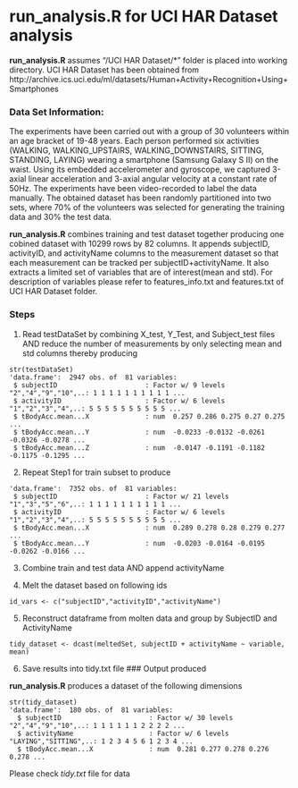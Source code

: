 run_analysis.R for UCI HAR Dataset analysis
========================================================

**run_analysis.R** assumes "/UCI HAR Dataset/*" folder is placed into working directory. UCI HAR Dataset has been obtained from http://archive.ics.uci.edu/ml/datasets/Human+Activity+Recognition+Using+Smartphones

### Data Set Information:

The experiments have been carried out with a group of 30 volunteers within an age bracket of 19-48 years. Each person performed six activities (WALKING, WALKING_UPSTAIRS, WALKING_DOWNSTAIRS, SITTING, STANDING, LAYING) wearing a smartphone (Samsung Galaxy S II) on the waist. Using its embedded accelerometer and gyroscope, we captured 3-axial linear acceleration and 3-axial angular velocity at a constant rate of 50Hz. The experiments have been video-recorded to label the data manually. The obtained dataset has been randomly partitioned into two sets, where 70% of the volunteers was selected for generating the training data and 30% the test data. 

**run_analysis.R** combines training and test dataset together producing one cobined dataset with 10299 rows by 82 columns. It appends subjectID, activityID, and activityName columns to the measurement dataset so that each measurement can be tracked per subjectID+activityName.
It also extracts a limited set of variables that are of interest(mean and std). For description of variables please refer to features_info.txt and features.txt of UCI HAR Dataset folder.

### Steps

1) Read testDataSet by combining X_test, Y_Test, and Subject_test files AND reduce the number of measurements by only selecting
mean and std columns thereby producing 
```
str(testDataSet)
'data.frame':  2947 obs. of  81 variables:
 $ subjectID                      : Factor w/ 9 levels "2","4","9","10",..: 1 1 1 1 1 1 1 1 1 1 ...
 $ activityID                     : Factor w/ 6 levels "1","2","3","4",..: 5 5 5 5 5 5 5 5 5 5 ...
 $ tBodyAcc.mean...X              : num  0.257 0.286 0.275 0.27 0.275 ...
 $ tBodyAcc.mean...Y              : num  -0.0233 -0.0132 -0.0261 -0.0326 -0.0278 ...
 $ tBodyAcc.mean...Z              : num  -0.0147 -0.1191 -0.1182 -0.1175 -0.1295 ...
```

2) Repeat Step1 for train subset to produce
```
'data.frame':  7352 obs. of  81 variables:
 $ subjectID                      : Factor w/ 21 levels "1","3","5","6",..: 1 1 1 1 1 1 1 1 1 1 ...
 $ activityID                     : Factor w/ 6 levels "1","2","3","4",..: 5 5 5 5 5 5 5 5 5 5 ...
 $ tBodyAcc.mean...X              : num  0.289 0.278 0.28 0.279 0.277 ...
 $ tBodyAcc.mean...Y              : num  -0.0203 -0.0164 -0.0195 -0.0262 -0.0166 ...
```

3) Combine train and test data AND append activityName

4) Melt the dataset based on following ids
```
id_vars <- c("subjectID","activityID","activityName")
```
5) Reconstruct dataframe from molten data and group by SubjectID and ActivityName
```
tidy_dataset <- dcast(meltedSet, subjectID + activityName ~ variable, mean)
```
6) Save results into tidy.txt file
### Output produced

**run_analysis.R** produces a dataset of the following dimensions
```
str(tidy_dataset)
'data.frame':  180 obs. of  81 variables:
  $ subjectID                      : Factor w/ 30 levels "2","4","9","10",..: 1 1 1 1 1 1 2 2 2 2 ...
  $ activityName                   : Factor w/ 6 levels "LAYING","SITTING",..: 1 2 3 4 5 6 1 2 3 4 ...
  $ tBodyAcc.mean...X              : num  0.281 0.277 0.278 0.276 0.278 ...
```
Please check *tidy.txt* file for data

